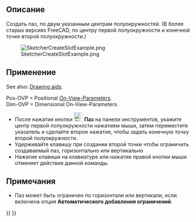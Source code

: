 <languages/>

{{Docnav/ru
|[[Sketcher_CreateRegularPolygon/ru|Правильный многоугольник]]
|[[Sketcher_CreateArcSlot/ru|Дуговой слот (Паз по дуге)]]
|[[Sketcher_Workbench/ru|Скетчер]]
|IconL=Sketcher_CreateRegularPolygon.svg
|IconR=Sketcher_CreateArcSlot.svg
|IconC=Workbench_Sketcher.svg
}}

{{GuiCommand/ru
|Name/ru=Паз
|Name=Sketcher CreateSlot
|MenuLocation=Эскиз → Геометрия эскиза → Создать паз
|Workbenches=[[Sketcher_Workbench/ru|Скетчер]]
|Shortcut={{KEY|G}} {{KEY|S}}
|SeeAlso=[[Sketcher_CreateArcSlot/ru|Скетчер Создать дуговой слот (паз по дуге)]]
}}

<span id="Description"></span>
== Описание ==

<div class="mw-translate-fuzzy">
Создать паз, по двум указанным центрам полуокружностей. (В более старых версиях FreeCAD, по центру первой полуокружности и конечной точке второй полуокружности.)
</div>

[[Image:SketcherCreateSlotExample.png‎]]

<span id="Usage"></span>
==Применение==

See also: [[Sketcher_Workbench#Drawing_aids|Drawing aids]].

Pos-OVP = Positional [[Sketcher_Preferences#General|On-View-Parameters]]. {{Version|1.0}}<br>
Dim-OVP = Dimensional On-View-Parameters. {{Version|1.0}}

<div class="mw-translate-fuzzy">
* После нажатия кнопки [[File:Sketcher_CreateSlot.svg|24px]] '''Паз''' на панели инструментов, укажите центр первой полуокружности нажатием мыши, затем переместите указатель и сделайте второе нажатие, чтобы задать конечную точку второй полуокружности.
* Удерживайте клавишу {{KEY|Ctrl}} при создании второй точки чтобы ограничить создаваемый паз, горизонтально или вертикально {{Version/ru|0.20}}
* Нажатие клавиши {{KEY|Esc}} на клавиатуре или нажатие правой кнопки мыши отменяет действие данной команды.
</div>

<span id="Notes"></span>
==Примечания==

<div class="mw-translate-fuzzy">
* Паз может быть ограничен по горизонтали или вертикали, если включена опция '''Автоматического добавления ограничений'''. {{Version/ru|0.20}}
</div>


{{Docnav/ru
|[[Sketcher_CreateRegularPolygon/ru|Правильный многоугольник]]
|[[Sketcher_CreateArcSlot/ru|Дуговой слот (Паз по дуге)]]
|[[Sketcher_Workbench/ru|Скетчер]]
|IconL=Sketcher_CreateRegularPolygon.svg
|IconR=Sketcher_CreateArcSlot.svg
|IconC=Workbench_Sketcher.svg
}}

{{Sketcher_Tools_navi{{#translation:}}}}
{{Userdocnavi{{#translation:}}}}